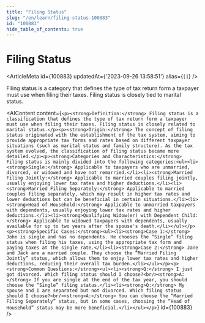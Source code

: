 ```yaml
---
title: "Filing Status"
slug: "/en/learn/filing-status-100883"
id: "100883"
hide_table_of_contents: true
---
```



# Filing Status

<ArticleMeta id={100883} updatedAt={'2023-09-26 13:58:51'} alias={`[]`} />
<div className='border-solid border-b border-t-0 my-4 border-[var(--ifm-color-gray-300)]' />

Filing status is a category that defines the type of tax return form a taxpayer must use when filing their taxes. Filing status is closely tied to marital status.

<AIContent content={`<p><strong>Definition:</strong> Filing status is a classification that defines the type of tax return form a taxpayer must use when filing their taxes. Filing status is closely related to marital status.</p><p><strong>Origin:</strong> The concept of filing status originated with the establishment of the tax system, aiming to provide appropriate tax forms and rates based on different taxpayer situations (such as marital status and family structure). As the tax system evolved, the classification of filing status became more detailed.</p><p><strong>Categories and Characteristics:</strong> Filing status is mainly divided into the following categories:<ul><li><strong>Single:</strong> Applicable to taxpayers who are unmarried, divorced, or widowed and have not remarried.</li><li><strong>Married Filing Jointly:</strong> Applicable to married couples filing jointly, usually enjoying lower tax rates and higher deductions.</li><li><strong>Married Filing Separately:</strong> Applicable to married couples filing separately, which may result in higher tax rates and lower deductions but can be beneficial in certain situations.</li><li><strong>Head of Household:</strong> Applicable to unmarried taxpayers with dependents, usually enjoying lower tax rates and higher deductions.</li><li><strong>Qualifying Widow(er) with Dependent Child:</strong> Applicable to widowed taxpayers with dependents, usually available for up to two years after the spouse's death.</li></ul></p><p><strong>Specific Cases:</strong><ul><li><strong>Case 1:</strong> John is single and has no dependents. He chooses the “Single” filing status when filing his taxes, using the appropriate tax form and paying taxes at the single rate.</li><li><strong>Case 2:</strong> Jane and Jack are a married couple. They choose the “Married Filing Jointly” status, which allows them to enjoy lower tax rates and higher deductions, reducing their overall tax burden.</li></ul></p><p><strong>Common Questions:</strong><ul><li><strong>Q:</strong> I just got divorced. Which filing status should I choose?<br/><strong>A:</strong> If you are single at the end of the tax year, you should choose the “Single” filing status.</li><li><strong>Q:</strong> My spouse and I are separated but not divorced. Which filing status should I choose?<br/><strong>A:</strong> You can choose the “Married Filing Separately” status, but in some cases, choosing the “Head of Household” status may be more beneficial.</li></ul></p>`} id={100883} />
